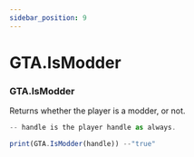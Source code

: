 ```yaml
---
sidebar_position: 9
---
```


# GTA.IsModder

### GTA.IsModder
Returns whether the player is a modder, or not.

```jsx title="IsModder Example"
-- handle is the player handle as always.

print(GTA.IsModder(handle)) --"true"
```